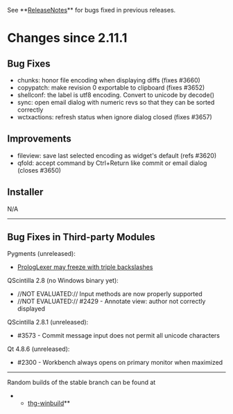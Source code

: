 ﻿See **[[ReleaseNotes]]** for bugs fixed in previous releases.

= Changes since 2.11.1 =

== Bug Fixes ==

* chunks: honor file encoding when displaying diffs (fixes #3660)
* copypatch: make revision 0 exportable to clipboard (fixes #3652)
* shellconf: the label is utf8 encoding. Convert to unicode by decode()
* sync: open email dialog with numeric revs so that they can be sorted correctly
* wctxactions: refresh status when ignore dialog closed (fixes #3657)

== Improvements ==

* fileview: save last selected encoding as widget's default (refs #3620)
* qfold: accept command by Ctrl+Return like commit or email dialog (closes #3650)

== Installer ==

N/A

----

== Bug Fixes in Third-party Modules ==

Pygments (unreleased):
* [[https://bitbucket.org/birkenfeld/pygments-main/issue/891/|PrologLexer may freeze with triple backslashes]]

QScintilla 2.8 (no Windows binary yet):
* //NOT EVALUATED:// Input methods are now properly supported
* //NOT EVALUATED:// #2429 - Annotate view: author not correctly displayed

QScintilla 2.8.1 (unreleased):
* #3573 - Commit message input does not permit all unicode characters

Qt 4.8.6 (unreleased):
* #2300 - Workbench always opens on primary monitor when maximized

----

Random builds of the stable branch can be found at
**[[http://bitbucket.org/tortoisehg/thg-winbuild/downloads/|thg-winbuild]]**